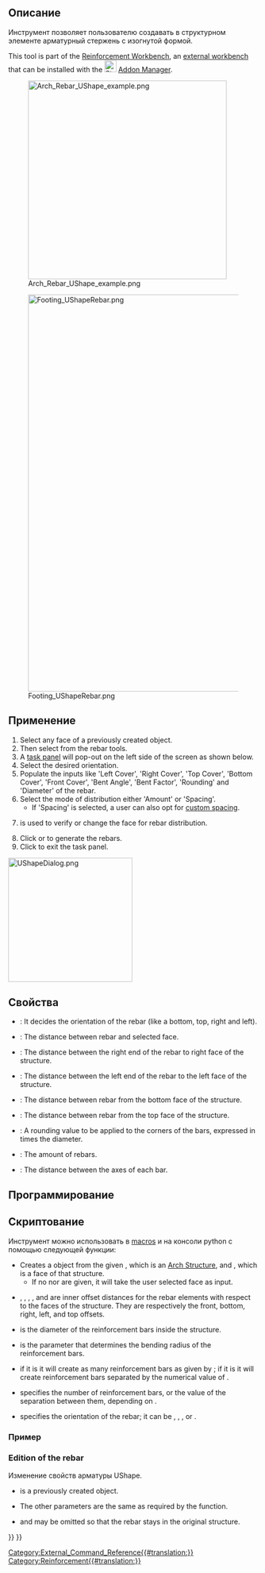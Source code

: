 <languages/>

<div class="mw-translate-fuzzy">
{{Docnav/ru
|[[Arch_Rebar_Straight/ru|Прямая арматура]]
|[[Arch_Rebar_LShape/ru|L-Образная арматура]]
|[[Arch_Workbench/ru|Архитектурный верстак "Arch"]]
|IconL=Arch_Rebar_Straight.svg
|IconR=Arch_Rebar_LShape.svg
|IconC=Workbench_Arch.svg
}}
</div>

<div class="mw-translate-fuzzy">
{{GuiCommand/ru
|Name/ru=U-Образная арматура
|Name=Arch_Rebar_UShape
|MenuLocation=Arch → Rebar tools → U-Shape Rebar<br>3D/BIM → Reinforcement tools → U-Shape Rebar
|Workbenches=[[Arch_Workbench/ru|Arch]], [[BIM_Workbench/ru|BIM]]
|Version=0.17
|SeeAlso=[[Reinforcement_Workbench/ru|Reinforcement]], [[Arch_Rebar/ru|Арматура по эскизу]], [[Arch_Rebar_LShape/ru|L-Образная арматура]]
}}
</div>

<span id="Description"></span>
==Описание==

<div class="mw-translate-fuzzy">
Инструмент {{KEY|[[Image:UShapeRebar.png|16px]] UShape Rebar}}  позволяет пользователю создавать в структурном элементе арматурный стержень с изогнутой формой.
</div>

This tool is part of the [[Reinforcement_Workbench|Reinforcement Workbench]], an [[External_workbenches|external workbench]] that can be installed with the [[Image:Std_AddonMgr.svg|24px]] [[Std_AddonMgr|Addon Manager]].

[[Image:Arch_Rebar_UShape_example.png|400px]]
<div class="mw-translate-fuzzy">
[[Image:Footing UShapeRebar.png|800px]]
</div>

<span id="Usage"></span>
==Применение== 

# Select any face of a previously created {{Button|[[Image:Arch_Structure.svg|16px]] [[Arch_Structure|Arch Structure]]}} object.
# Then select  {{Button|[[Image:Reinforcement_UShapeRebar.svg|16px]] [[Reinforcement UShapeRebar|U-Shape Rebar]]}} from the rebar tools.
# A [[Task_panel|task panel]] will pop-out on the left side of the screen as shown below.
# Select the desired orientation.
# Populate the inputs like 'Left Cover', 'Right Cover', 'Top Cover', 'Bottom Cover', 'Front Cover', 'Bent Angle', 'Bent Factor', 'Rounding' and 'Diameter' of the rebar.
# Select the mode of distribution either 'Amount' or 'Spacing'.
#* If 'Spacing' is selected, a user can also opt for [[Reinforcement_Custom_Spacing|custom spacing]].
# {{Button|Pick Selected Face}} is used to verify or change the face for rebar distribution.
# Click {{Button|OK}} or {{Button|Apply}} to generate the rebars.
# Click {{Button|Cancel}} to exit the task panel.

[[Image:UShapeDialog.png|250px]]
{{Caption|Task panel for the tool}}

<span id="Properties"></span>
==Свойства== 

* {{PropertyData|Orientation}}: It decides the orientation of the rebar (like a bottom, top, right and left).
* {{PropertyData|Front Cover}}: The distance between rebar and selected face.
* {{PropertyData|Right Cover}}: The distance between the right end of the rebar to right face of the structure.
* {{PropertyData|Left Cover}}: The distance between the left end of the rebar to the left face of the structure.
* {{PropertyData|Bottom Cover}}: The distance between rebar from the bottom face of the structure.
* {{PropertyData|Top Cover}}: The distance between rebar from the top face of the structure.
* {{PropertyData|Rounding}}: A rounding value to be applied to the corners of the bars, expressed in times the diameter.
* {{PropertyData|Amount}}: The amount of rebars.
* {{PropertyData|Spacing}}: The distance between the axes of each bar.

<span id="Scripting"></span>
==Программирование==

<div class="mw-translate-fuzzy">
== Скриптование ==
</div>

<div class="mw-translate-fuzzy">
Инструмент {{KEY|[[Image:UShapeRebar.png|16px]] UShape Rebar}} можно использовать в [[macros]] и на консоли python с помощью следующей функции:
</div>

{{Code|code=
Rebar = makeUShapeRebar(f_cover, b_cover, r_cover, l_cover,
                        diameter, t_cover, rounding, amount_spacing_check, amount_spacing_value, orientation="Bottom",
                        structure=None, facename=None)
}}

* Creates a {{incode|Rebar}} object from the given {{incode|structure}}, which is an [[Arch_Structure|Arch Structure]], and {{incode|facename}}, which is a face of that structure.
** If no {{incode|structure}} nor {{incode|facename}} are given, it will take the user selected face as input.
* {{incode|f_cover}}, {{incode|b_cover}}, {{incode|r_cover}}, {{incode|l_cover}}, and {{incode|t_cover}} are inner offset distances for the rebar elements with respect to the faces of the structure. They are respectively the front, bottom, right, left, and top offsets.
* {{incode|diameter}} is the diameter of the reinforcement bars inside the structure.
* {{incode|rounding}} is the parameter that determines the bending radius of the reinforcement bars.
* {{incode|amount_spacing_check}} if it is {{incode|True}} it will create as many reinforcement bars as given by {{incode|amount_spacing_value}}; if it is {{incode|False}} it will create reinforcement bars separated by the numerical value of {{incode|amount_spacing_value}}.
* {{incode|amount_spacing_value}} specifies the number of reinforcement bars, or the value of the separation between them, depending on {{incode|amount_spacing_check}}.
* {{incode|orientation}} specifies the orientation of the rebar; it can be {{incode|"Bottom"}}, {{incode|"Top"}}, {{incode|"Right"}}, or {{incode|"Left"}}.

<span id="Example"></span>
=== Пример ===

{{Code|code=
import FreeCAD, Arch, UShapeRebar

Structure = Arch.makeStructure(length=1000, width=1000, height=400)
Structure.ViewObject.Transparency = 80
FreeCAD.ActiveDocument.recompute()

Rebar = UShapeRebar.makeUShapeRebar(50, 20, 20, 20,
                                    8, 50, 4, True, 6, "Bottom", Structure, "Face4")
Rebar.ViewObject.ShapeColor = (0.9, 0.0, 0.0)

Rebar2 = UShapeRebar.makeUShapeRebar(50, 50, 20, 20,
                                     8, 50, 4, True, 6, "Bottom", Structure, "Face6")
Rebar2.ViewObject.ShapeColor = (0.0, 0.0, 0.9)
}}

=== Edition of the rebar ===

<div class="mw-translate-fuzzy">
Изменение свойств арматуры UShape.
</div>

{{Code|code=
editUShapeRebar(Rebar, f_cover, b_cover, r_cover, l_cover,
                diameter, t_cover, rounding, amount_spacing_check, amount_spacing_value, orientation,
                structure=None, facename=None) 
}}

* {{incode|Rebar}} is a previously created {{incode|UShapeRebar}} object.
* The other parameters are the same as required by the {{incode|makeUShapeRebar()}} function.
* {{incode|structure}} and {{incode|facename}} may be omitted so that the rebar stays in the original structure.

{{Code|code=
import UShapeRebar

UShapeRebar.editUShapeRebar(Rebar, 50, 50, 20, 20,
                            16, 20, 5, True, 5, "Top")

UShapeRebar.editUShapeRebar(Rebar2, 70, 50, 20, 20,
                            16, 70, 5, True, 5, "Top")
}}


<div class="mw-translate-fuzzy">
{{Docnav/ru
|[[Arch_Rebar_Straight/ru|Прямая арматура]]
|[[Arch_Rebar_LShape/ru|L-Образная арматура]]
|[[Arch_Workbench/ru|Архитектурный верстак "Arch"]]
|IconL=Arch_Rebar_Straight.svg
|IconR=Arch_Rebar_LShape.svg
|IconC=Workbench_Arch.svg
}}
</div>

[[Category:External_Command_Reference{{#translation:}}]]
[[Category:Reinforcement{{#translation:}}]]
{{BIM_Tools_navi{{#translation:}}}}
{{Userdocnavi{{#translation:}}}}